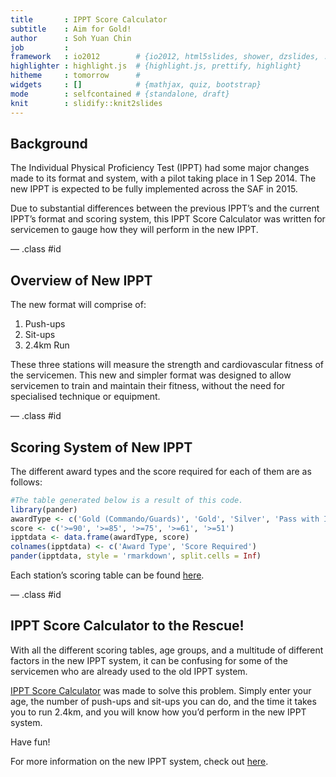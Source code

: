 ```yaml
---
title       : IPPT Score Calculator
subtitle    : Aim for Gold!
author      : Soh Yuan Chin
job         : 
framework   : io2012        # {io2012, html5slides, shower, dzslides, ...}
highlighter : highlight.js  # {highlight.js, prettify, highlight}
hitheme     : tomorrow      # 
widgets     : []            # {mathjax, quiz, bootstrap}
mode        : selfcontained # {standalone, draft}
knit        : slidify::knit2slides
---
```


## Background

The Individual Physical Proficiency Test (IPPT) had some major changes made to its format and system, with a pilot taking place in 1 Sep 2014. The new IPPT is expected to be fully implemented across the SAF in 2015.

Due to substantial differences between the previous IPPT's and the current IPPT's format and scoring system, this IPPT Score Calculator was written for servicemen to gauge how they will perform in the new IPPT.

--- .class #id

## Overview of New IPPT

The new format will comprise of:

1. Push-ups
2. Sit-ups
3. 2.4km Run

These three stations will measure the strength and cardiovascular fitness of the servicemen. This new and simpler format was designed to allow servicemen to train and maintain their fitness, without the need for specialised technique or equipment.

--- .class #id

## Scoring System of New IPPT

The different award types and the score required for each of them are as follows:

```r
#The table generated below is a result of this code.
library(pander)
awardType <- c('Gold (Commando/Guards)', 'Gold', 'Silver', 'Pass with Incentive', 'Pass')
score <- c('>=90', '>=85', '>=75', '>=61', '>=51')
ipptdata <- data.frame(awardType, score)
colnames(ipptdata) <- c('Award Type', 'Score Required')
pander(ipptdata, style = 'rmarkdown', split.cells = Inf)
```

Each station's scoring table can be found [here](http://www.mindef.gov.sg/imindef/press_room/official_releases/nr/2015/feb/27feb15_nr.html).

--- .class #id

## IPPT Score Calculator to the Rescue!

With all the different scoring tables, age groups, and a multitude of different factors in the new IPPT system, it can be confusing for some of the servicemen who are already used to the old IPPT system.

[IPPT Score Calculator](https://wysie.shinyapps.io/ipptcalculator/) was made to solve this problem. Simply enter your age, the number of push-ups and sit-ups you can do, and the time it takes you to run 2.4km, and you will know how you'd perform in the new IPPT system.

Have fun!

For more information on the new IPPT system, check out [here](http://www.mindef.gov.sg/imindef/press_room/official_releases/nr/2015/feb/27feb15_nr.html).
